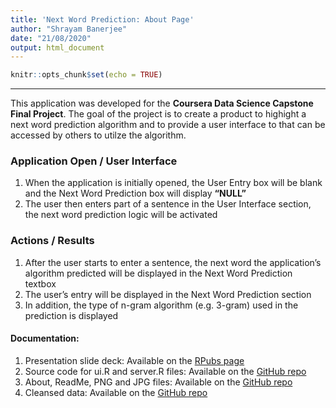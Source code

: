 ```yaml
---
title: 'Next Word Prediction: About Page'
author: "Shrayam Banerjee"
date: "21/08/2020"
output: html_document
---
```


```r
knitr::opts_chunk$set(echo = TRUE)
```

---

This application was developed for the **Coursera Data Science Capstone Final Project**. 
The goal of the project is to create a product to highight a next word prediction algorithm 
and to provide a user interface to that can be accessed by others to utilze the algorithm.

### Application Open / User Interface
1. When the application is initially opened, the User Entry box will be blank and the Next Word Prediction box will display **"NULL"** 
2. The user then enters part of a sentence in the User Interface section, the next word prediction logic will be activated

### Actions / Results
1. After the user starts to enter a sentence, the next word the application's algorithm predicted will be displayed in the Next Word Prediction textbox
2. The user's entry will be displayed in the Next Word Prediction section
3. In addition, the type of n-gram algorithm (e.g. 3-gram) used in the prediction is displayed

#### Documentation:
1. Presentation slide deck: Available on the [RPubs page](http://rpubs.com/DWenke1/capstone)
2. Source code for ui.R and server.R files: Available on the [GitHub repo](https://github.com/ShrayamBanerjee/-Data-Science-Capstone-Final-Project-.git)
3. About, ReadMe, PNG and JPG files: Available on the [GitHub repo](https://github.com/ShrayamBanerjee/-Data-Science-Capstone-Final-Project-.git)
4. Cleansed data: Available on the [GitHub repo](https://github.com/ShrayamBanerjee/-Data-Science-Capstone-Final-Project-.git)

